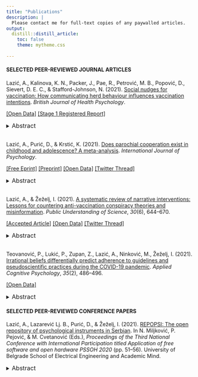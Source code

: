 ```yaml
---
title: "Publications"
description: |
  Please contact me for full-text copies of any paywalled articles.
output: 
  distill::distill_article:
    toc: false
    theme: mytheme.css
   
---
```

#### SELECTED PEER-REVIEWED JOURNAL ARTICLES

Lazić, A., Kalinova, K. N., Packer, J., Pae, R., Petrović, M. B., Popović, D., Sievert, D. E. C., & Stafford-Johnson, N. (2021). [Social nudges for vaccination: How communicating herd behaviour influences vaccination intentions]( https://doi.org/10.1111/bjhp.12556). *British Journal of Health Psychology*.

[[Open Data]](https://osf.io/zb7s3/) [[Stage 1 Registered Report]](https://osf.io/jpku3)

<details>
  <summary>
  <font size="3">Abstract</font>
  </summary>
  
Objectives: This Registered Report attempted to conceptually replicate the finding that communicating herd immunity increases vaccination intentions (Betsch, et al., 2017, Nat. Hum. Behav., 0056). An additional objective was to explore the roles of descriptive social norms (vaccination behaviour of others) and the herd-immunity threshold (coverage needed to stop disease transmission).
Design: An online experiment with a 2 (herd-immunity explanation: present vs. absent) × 3 (descriptive norm: high vs. low vs. absent) × 2 (herd-immunity threshold: present vs. absent) between-subjects fractional design.
Methods: Sample consisted of 543 people (aged 18–64) residing in the United Kingdom. Participants first received an explanation of herd immunity emphasising social benefits (protecting others) in both textual and animated-infographic form. Next, they were faced with fictitious information about the disease, the vaccine, their country’s vaccination coverage (80% or 20%), and the herd-immunity threshold (90%). Vaccination intention was self-rated.
Results: Compared to the control, communicating social benefits of herd immunity was effective in increasing vaccination intentions (F(1,541) = 6.97, p = .009, Partial Eta-Squared = 0.013). Communicating the descriptive norm or the herd-immunity threshold alongside the herd-immunity explanation demonstrated no observable effect.
Conclusion: Communicating social benefits of herd immunity increased self-reported vaccination intentions against a fictitious disease, replicating previous findings. Although this result is positive, the practical relevance may be limited. Further research into the effect of social nudges to motivate vaccination is required, particularly with respect to the recent pandemic context and varying levels of vaccine hesitancy.
</details>

<br>
Lazić, A., Purić, D., & Krstić, K. (2021). [Does parochial cooperation exist in childhood and adolescence? A meta-analysis](https://doi.org/10.1002/ijop.12791). *International Journal of Psychology*.

[[Free Eprint]](https://onlinelibrary.wiley.com/share/author/KAFHHZHEVUC8KXNBAWGU?target=10.1002/ijop.12791) [[Preprint]](https://psyarxiv.com/uexmr) [[Open Data]](https://osf.io/f7uwz/) [[Twitter Thread]](https://twitter.com/AleLazic/status/1410984195623694337?s=20)

<details>
  <summary>
  <font size="3">Abstract</font>
  </summary>
  
Although previous meta-analytic evidence supports the existence of parochialism in cooperation among adults, the extent to which children and adolescents are more willing to incur a personal cost to benefit ingroups, compared to outgroups, is not yet clear. We provide the first meta-analysis on the existence and magnitude of parochialism in cooperation among pre-adults. Based on 20 experimental economics studies (*k* = 69, *N* = 5268, age = 3–19, 12 countries, published 2008–2019), a multilevel meta-analytic model revealed a small overall effect size indicating that children and adolescents were more cooperative towards ingroups (*d* = 0.22, 95% CI [0.07, 0.38]). A series of single-moderator analyses tested for the following conditions: participant age and sex; game type ([mini-]dictator game, prisoner's dilemma, public goods dilemma, trust game, ultimatum game); outcome interdependence; membership manipulation (between- vs. within-subjects); group type (natural vs. experimental); reward type (monetary vs. non-monetary); and country of the participant. Parochial cooperation did not vary with participants' age. Parochialism was larger in non-interdependent (dictator-type) compared to interdependent (bargaining and social dilemma) games. There were no moderating effects of group type, membership manipulation or reward type. To provide more data on how parochialism develops, primary studies should report age ranges more precisely and use more restricted age groups.
</details>

<br>
Lazić, A., & Žeželj, I. (2021). [A systematic review of narrative interventions: Lessons for countering anti-vaccination conspiracy theories and misinformation](https://doi.org/10.1177/09636625211011881). *Public Understanding of Science*, *30*(6), 644–670.

[[Accepted Article]](https://psyarxiv.com/g5r8z/) [[Open Data]](https://osf.io/4d5rp/) [[Twitter Thread]](https://twitter.com/AleLazic/status/1395041770560446471)

<details>
  <summary>
  <font size="3">Abstract</font>
  </summary>

Even if a small portion of the population refuses vaccination due to anti-vaccination conspiracy theories or misinformation, this poses a threat to public health. We argue that addressing conspiracy theories with only corrective information is not enough. Instead, considering that they are complex narratives embedded in personal and cultural worldviews, they should be encountered with counternarratives. To identify existing narrative interventions aimed at countering anti-vaccination conspiracy theories and, more generally, map prerequisites for a narrative intervention to be successful, we present a systematic review of experimental effects of exposure to pro-vaccine narratives on a range of vaccination outcomes, based on 17 studies and 97 comparisons. We did not find any narrative interventions aimed directly at conspiracy theories. However, the review allowed us to make evidence-based recommendations for future research and for public communicators. This might help pro-vaccine communication match anti-vaccine communication in its potential to spread and go viral.
</details>

<br>
Teovanović, P., Lukić, P., Zupan, Z., Lazić, A., Ninković, M., Žeželj, I. (2021). [Irrational beliefs differentially predict adherence to guidelines and pseudoscientific practices during the COVID-19 pandemic](https://doi.org/10.1002/acp.3770). *Applied Cognitive Psychology*, *35*(2), 486–496.

[[Open Data]](https://osf.io/9njp3/)

<details>
  <summary>
  <font size="3">Abstract</font>
  </summary>

In the coronavirus “infodemic,” people are exposed to official recommendations but also to potentially dangerous pseudoscientific advice claimed to protect against COVID-19. We examined whether irrational beliefs predict adherence to COVID-19 guidelines as well as susceptibility to such misinformation. Irrational beliefs were indexed by belief in COVID-19 conspiracy theories, COVID-19 knowledge overestimation, type I error cognitive biases, and cognitive intuition. Participants (*N* = 407) reported (1) how often they followed guidelines (e.g., handwashing, physical distancing), (2) how often they engaged in pseudoscientific practices (e.g., consuming garlic, colloidal silver), and (3) their intention to receive a COVID-19 vaccine. Conspiratorial beliefs predicted all three outcomes in line with our expectations. Cognitive intuition and knowledge overestimation predicted lesser adherence to guidelines, while cognitive biases predicted greater adherence, but also greater use of pseudoscientific practices. Our results suggest an important relation between irrational beliefs and health behaviors, with conspiracy theories being the most detrimental.
</details>

#### SELECTED PEER-REVIEWED CONFERENCE PAPERS

Lazić, A., Lazarević Lj. B., Purić, D., & Žeželj, I. (2021). [REPOPSI: The open repository of psychological instruments in Serbian](https://doi.org/10.5281/zenodo.4064293). In N. Miljković, P. Pejović, & M. Cvetanović (Eds.), *Proceedings of the Third National Conference with International Participation titled Application of free software and open hardware PSSOH 2020* (pp. 51–56). University of Belgrade School of Electrical Engineering and Academic Mind.

<details>
  <summary>
  <font size="3">Abstract</font>
  </summary>

The Repository of Psychological Instruments in Serbian (REPOPSI; https://osf.io/5zb8p/), run by the Laboratory for Research of Individual Differences at the University of Belgrade and hosted on the Open Science Framework, is an open-access repository of psychological instruments. REPOPSI is a collection of over 130 instruments (e.g., scales, tests) commonly used in social and behavioral science research. Documented are Serbian, English and multilingual instruments, which can be used free of charge for non-commercial purposes (e.g., academic research or education). We argue that REPOPSI enables scientists to increase the efficiency of their research and the visibility of their output. We analyze REPOPSI’s commitment to ensure that its (meta)data is findable, accessible, interoperable, and reusable (the FAIR Data Principles)and its trustworthiness with respect to transparency, responsibility, user focus, sustainability, and technology (the TRUST principles). Finally, we describe how the FAIR and the TRUST principles will support the process of continuous improvement of REPOPSI.
</details>
